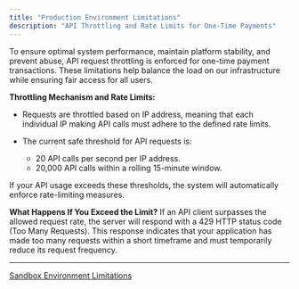 ```yaml
---
title: "Production Environment Limitations"
description: "API Throttling and Rate Limits for One-Time Payments"
---
```


To ensure optimal system performance, maintain platform stability, and prevent abuse, API request throttling is enforced for one-time payment transactions. These limitations help balance the load on our infrastructure while ensuring fair access for all users.

**Throttling Mechanism and Rate Limits:**

* Requests are throttled based on IP address, meaning that each individual IP making API calls must adhere to the defined rate limits.

* The current safe threshold for API requests is:

  * 20 API calls per second per IP address.
  * 20,000 API calls within a rolling 15-minute window.

If your API usage exceeds these thresholds, the system will automatically enforce rate-limiting measures.

**What Happens If You Exceed the Limit?** If an API client surpasses the allowed request rate, the server will respond with a 429 HTTP status code (Too Many Requests). This response indicates that your application has made too many requests within a short timeframe and must temporarily reduce its request frequency.

***

[Sandbox Environment Limitations](/docs/sandbox-environment-limitations-and-maintenance)
